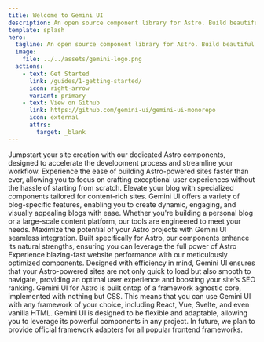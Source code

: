 ```yaml
---
title: Welcome to Gemini UI
description: An open source component library for Astro. Build beautiful stellar user interfaces with minimal effort.
template: splash
hero:
  tagline: An open source component library for Astro. Build beautiful stellar user interfaces with minimal effort.
  image:
    file: ../../assets/gemini-logo.png
  actions:
    - text: Get Started
      link: /guides/1-getting-started/
      icon: right-arrow
      variant: primary
    - text: View on Github
      link: https://github.com/gemini-ui/gemini-ui-monorepo
      icon: external
      attrs:
        target: _blank
---
```



<CardGrid stagger>
  <Card title="Accelerate Your Frontend Development" icon="pencil">
    Jumpstart your site creation with our dedicated Astro components, designed
    to accelerate the development process and streamline your workflow.
    Experience the ease of building Astro-powered sites faster than ever,
    allowing you to focus on crafting exceptional user experiences without the
    hassle of starting from scratch.
  </Card>
  <Card title="Blog-Oriented Components" icon="add-document">
    Elevate your blog with specialized components tailored for content-rich
    sites. Gemini UI offers a variety of blog-specific features, enabling you to
    create dynamic, engaging, and visually appealing blogs with ease. Whether
    you're building a personal blog or a large-scale content platform, our tools
    are engineered to meet your needs.
  </Card>
  <Card title="Seamless Astro Integration" icon="open-book">
    Maximize the potential of your Astro projects with Gemini UI seamless
    integration. Built specifically for Astro, our components enhance its
    natural strengths, ensuring you can leverage the full power of Astro
  </Card>
  <Card title="Optimized for Performance" icon="setting">
    Experience blazing-fast website performance with our meticulously optimized
    components. Designed with efficiency in mind, Gemini UI ensures that your
    Astro-powered sites are not only quick to load but also smooth to navigate,
    providing an optimal user experience and boosting your site's SEO ranking.
  </Card>
  <Card title="Framework Agnostic Core" icon="seti:css">
    Gemini UI for Astro is built ontop of a framework agnostic core, implemented
    with nothing but CSS. This means that you can use Gemini UI with any
    framework of your choice, including React, Vue, Svelte, and even vanilla
    HTML. Gemini UI is designed to be flexible and adaptable, allowing you to
    leverage its powerful components in any project. In future, we plan to
    provide official framework adapters for all popular frontend frameworks.
  </Card>
</CardGrid>
